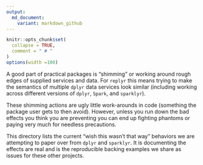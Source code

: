 ```yaml
---
output:
  md_document:
    variant: markdown_github
---
```



<!-- Generated from .Rmd. Please edit that file -->

```r
knitr::opts_chunk$set(
  collapse = TRUE,
  comment = " # "
)
options(width =100)
```


A good part of practical packages is "shimming" or working around rough edges of supplied services and data.  For `replyr` this means trying to make the semantics of multiple `dplyr` data services look similar (including working across different versions of `dplyr`, `Spark`, and `sparklyr`).

These shimming actions are ugly little work-arounds in code (something the package user gets to then avoid).  However, unless you run down the bad effects you think you are preventing you can end up fighting phantoms or paying very much for needless precautions.

This directory lists the current "wish this wasn't that way" behaviors we are attempting to paper over from `dplyr` and `sparklyr`.  It is documenting the effects are real and is the reproducible backing examples we share as issues for these other projects.
